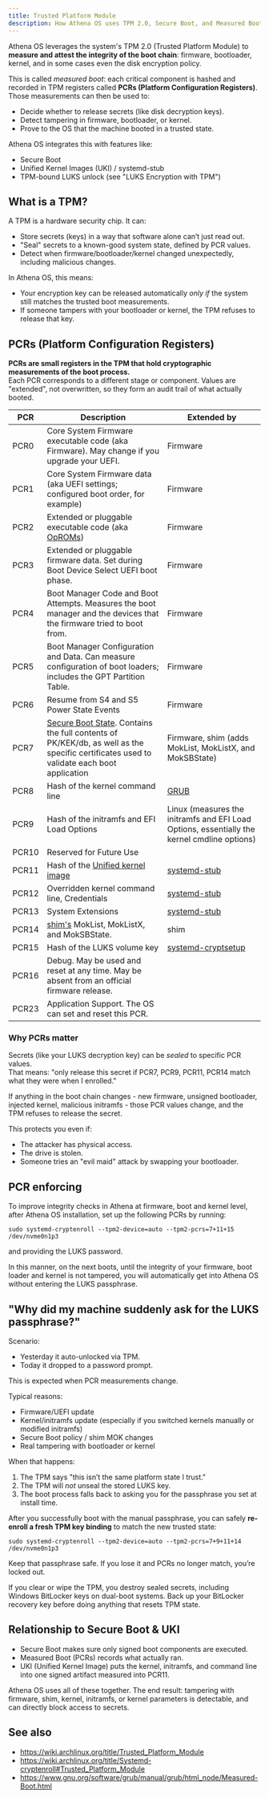 ```yaml
---
title: Trusted Platform Module
description: How Athena OS uses TPM 2.0, Secure Boot, and Measured Boot to protect system integrity.
---
```


Athena OS leverages the system's TPM 2.0 (Trusted Platform Module) to **measure and attest the integrity of the boot chain**: firmware, bootloader, kernel, and in some cases even the disk encryption policy.

This is called *measured boot*: each critical component is hashed and recorded in TPM registers called **PCRs (Platform Configuration Registers)**.  
Those measurements can then be used to:
- Decide whether to release secrets (like disk decryption keys).
- Detect tampering in firmware, bootloader, or kernel.
- Prove to the OS that the machine booted in a trusted state.

Athena OS integrates this with features like:
- Secure Boot
- Unified Kernel Images (UKI) / systemd-stub
- TPM-bound LUKS unlock (see "LUKS Encryption with TPM")

## What is a TPM?

A TPM is a hardware security chip. It can:
- Store secrets (keys) in a way that software alone can’t just read out.
- "Seal" secrets to a known-good system state, defined by PCR values.
- Detect when firmware/bootloader/kernel changed unexpectedly, including malicious changes.

In Athena OS, this means:
- Your encryption key can be released automatically *only if* the system still matches the trusted boot measurements.
- If someone tampers with your bootloader or kernel, the TPM refuses to release that key.

## PCRs (Platform Configuration Registers)

**PCRs are small registers in the TPM that hold cryptographic measurements of the boot process.**  
Each PCR corresponds to a different stage or component. Values are "extended", not overwritten, so they form an audit trail of what actually booted.

| PCR | Description | Extended by |
| --- | ----------- | ----------- |
| PCR0 | Core System Firmware executable code (aka Firmware). May change if you upgrade your UEFI.  | Firmware |
| PCR1 | Core System Firmware data (aka UEFI settings; configured boot order, for example)  | Firmware |
| PCR2 | Extended or pluggable executable code (aka [OpROMs](https://en.wikipedia.org/wiki/Option_ROM))  | Firmware |
| PCR3 | Extended or pluggable firmware data. Set during Boot Device Select UEFI boot phase.  | Firmware |
| PCR4 | Boot Manager Code and Boot Attempts. Measures the boot manager and the devices that the firmware tried to boot from.  | Firmware |
| PCR5 | Boot Manager Configuration and Data. Can measure configuration of boot loaders; includes the GPT Partition Table.  | Firmware |
| PCR6 | Resume from S4 and S5 Power State Events  | Firmware |
| PCR7 | [Secure Boot State](https://superuser.com/questions/1640985/how-to-enable-bitlocker-when-booting-windows-10-from-a-non-microsoft-boot-manage). Contains the full contents of PK/KEK/db, as well as the specific certificates used to validate each boot application | Firmware, shim (adds MokList, MokListX, and MokSBState)  |
| PCR8 | Hash of the kernel command line  | [GRUB](https://lists.gnu.org/archive/html/grub-devel/2017-07/msg00003.html) |
| PCR9 | Hash of the initramfs and EFI Load Options  | Linux (measures the initramfs and EFI Load Options, essentially the kernel cmdline options)  |
| PCR10 | Reserved for Future Use  |  |
| PCR11 | Hash of the [Unified kernel image](https://wiki.archlinux.org/title/Unified_kernel_image) | [systemd-stub](https://man.archlinux.org/man/systemd-stub.7) |
| PCR12 | Overridden kernel command line, Credentials  | [systemd-stub](https://man.archlinux.org/man/systemd-stub.7) |
| PCR13 | System Extensions  | [systemd-stub](https://man.archlinux.org/man/systemd-stub.7) |
| PCR14 | [shim's](https://github.com/rhboot/shim/blob/main/README.tpm) MokList, MokListX, and MokSBState. | shim |
| PCR15 | Hash of the LUKS volume key | [systemd-cryptsetup](https://systemd.io/TPM2_PCR_MEASUREMENTS/#pcr-measurements-made-by-systemd-cryptsetup-userspace) |
| PCR16 | Debug. May be used and reset at any time. May be absent from an official firmware release.  |  |
| PCR23 | Application Support. The OS can set and reset this PCR.  |  |

### Why PCRs matter

Secrets (like your LUKS decryption key) can be *sealed* to specific PCR values.  
That means: "only release this secret if PCR7, PCR9, PCR11, PCR14 match what they were when I enrolled."

If anything in the boot chain changes - new firmware, unsigned bootloader, injected kernel, malicious initramfs - those PCR values change, and the TPM refuses to release the secret.

This protects you even if:
- The attacker has physical access.
- The drive is stolen.
- Someone tries an "evil maid" attack by swapping your bootloader.

## PCR enforcing

To improve integrity checks in Athena at firmware, boot and kernel level, after Athena OS installation, set up the following PCRs by running:
```
sudo systemd-cryptenroll --tpm2-device=auto --tpm2-pcrs=7+11+15 /dev/nvme0n1p3
```
and providing the LUKS password.

In this manner, on the next boots, until the integrity of your firmware, boot loader and kernel is not tampered, you will automatically get into Athena OS without entering the LUKS passphrase.

## "Why did my machine suddenly ask for the LUKS passphrase?"

Scenario:
- Yesterday it auto-unlocked via TPM.
- Today it dropped to a password prompt.

This is expected when PCR measurements change.

Typical reasons:
- Firmware/UEFI update
- Kernel/initramfs update (especially if you switched kernels manually or modified initramfs)
- Secure Boot policy / shim MOK changes
- Real tampering with bootloader or kernel

When that happens:
1. The TPM says "this isn’t the same platform state I trust."
2. The TPM will *not* unseal the stored LUKS key.
3. The boot process falls back to asking you for the passphrase you set at install time.

After you successfully boot with the manual passphrase, you can safely **re-enroll a fresh TPM key binding** to match the new trusted state:
```shell
sudo systemd-cryptenroll --tpm2-device=auto --tpm2-pcrs=7+9+11+14 /dev/nvme0n1p3
```

Keep that passphrase safe. If you lose it and PCRs no longer match, you’re locked out.

If you clear or wipe the TPM, you destroy sealed secrets, including Windows BitLocker keys on dual-boot systems. Back up your BitLocker recovery key before doing anything that resets TPM state.

## Relationship to Secure Boot & UKI

* Secure Boot makes sure only signed boot components are executed.
* Measured Boot (PCRs) records what actually ran.
* UKI (Unified Kernel Image) puts the kernel, initramfs, and command line into one signed artifact measured into PCR11.

Athena OS uses all of these together. The end result: tampering with firmware, shim, kernel, initramfs, or kernel parameters is detectable, and can directly block access to secrets.

## See also
* https://wiki.archlinux.org/title/Trusted_Platform_Module
* https://wiki.archlinux.org/title/Systemd-cryptenroll#Trusted_Platform_Module
* https://www.gnu.org/software/grub/manual/grub/html_node/Measured-Boot.html


<ImageComponent />
